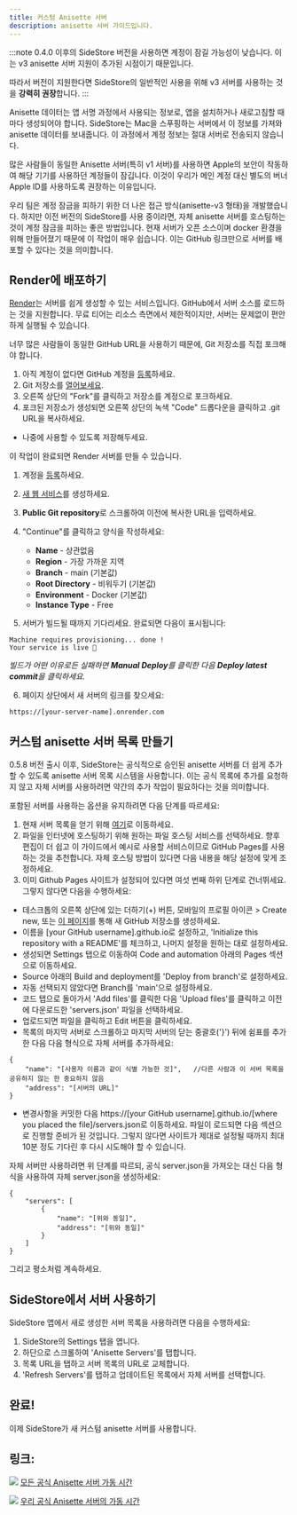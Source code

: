 ```yaml
---
title: 커스텀 Anisette 서버
description: anisette 서버 가이드입니다.
---
```


:::note
0.4.0 이후의 SideStore 버전을 사용하면 계정이 잠길 가능성이 낮습니다. 이는 v3 anisette 서버 지원이 추가된 시점이기 때문입니다.

따라서 버전이 지원한다면 SideStore의 일반적인 사용을 위해 v3 서버를 사용하는 것을 **강력히 권장**합니다.
:::

Anisette 데이터는 앱 서명 과정에서 사용되는 정보로, 앱을 설치하거나 새로고침할 때마다 생성되어야 합니다. SideStore는 Mac을 스푸핑하는 서버에서 이 정보를 가져와 anisette 데이터를 보내줍니다. 이 과정에서 계정 정보는 절대 서버로 전송되지 않습니다.

많은 사람들이 동일한 Anisette 서버(특히 v1 서버)를 사용하면 Apple의 보안이 작동하여 해당 기기를 사용하던 계정들이 잠깁니다. 이것이 우리가 메인 계정 대신 별도의 버너 Apple ID를 사용하도록 권장하는 이유입니다.

우리 팀은 계정 잠금을 피하기 위한 더 나은 접근 방식(anisette-v3 형태)을 개발했습니다. 하지만 이전 버전의 SideStore를 사용 중이라면, 자체 anisette 서버를 호스팅하는 것이 계정 잠금을 피하는 좋은 방법입니다. 현재 서버가 오픈 소스이며 docker 환경을 위해 만들어졌기 때문에 이 작업이 매우 쉽습니다. 이는 GitHub 링크만으로 서버를 배포할 수 있다는 것을 의미합니다.

## Render에 배포하기

[Render](https://render.com/)는 서버를 쉽게 생성할 수 있는 서비스입니다. GitHub에서 서버 소스를 로드하는 것을 지원합니다. 무료 티어는 리소스 측면에서 제한적이지만, 서버는 문제없이 편안하게 실행될 수 있습니다.

너무 많은 사람들이 동일한 GitHub URL을 사용하기 때문에, Git 저장소를 직접 포크해야 합니다.

1. 아직 계정이 없다면 GitHub 계정을 [등록](https://github.com/signup)하세요.
2. Git 저장소를 [열어보세요](https://github.com/Dadoum/anisette-v3-server).
3. 오른쪽 상단의 "Fork"를 클릭하고 저장소를 계정으로 포크하세요.
4. 포크된 저장소가 생성되면 오른쪽 상단의 녹색 "Code" 드롭다운을 클릭하고 .git URL을 복사하세요.

* 나중에 사용할 수 있도록 저장해두세요.

이 작업이 완료되면 Render 서버를 만들 수 있습니다.

1. 계정을 [등록](https://dashboard.render.com/register/)하세요.
2. [새 웹 서비스](https://dashboard.render.com/select-repo?type=web)를 생성하세요.
3. **Public Git repository**로 스크롤하여 이전에 복사한 URL을 입력하세요.
4. "Continue"를 클릭하고 양식을 작성하세요:
    * **Name** - 상관없음
    * **Region** - 가장 가까운 지역
    * **Branch** - main (기본값)
    * **Root Directory** - 비워두기 (기본값)
    * **Environment** - Docker (기본값)
    * **Instance Type** - Free

5. 서버가 빌드될 때까지 기다리세요. 완료되면 다음이 표시됩니다:

```
Machine requires provisioning... done !
Your service is live 🎉
```

*빌드가 어떤 이유로든 실패하면 **Manual Deploy**를 클릭한 다음 **Deploy latest commit**을 클릭하세요.*

6. 페이지 상단에서 새 서버의 링크를 찾으세요:

```
https://[your-server-name].onrender.com
```

## 커스텀 anisette 서버 목록 만들기

0.5.8 버전 출시 이후, SideStore는 공식적으로 승인된 anisette 서버를 더 쉽게 추가할 수 있도록 anisette 서버 목록 시스템을 사용합니다. 이는 공식 목록에 추가를 요청하지 않고 자체 서버를 사용하려면 약간의 추가 작업이 필요하다는 것을 의미합니다.

포함된 서버를 사용하는 옵션을 유지하려면 다음 단계를 따르세요:
1. 현재 서버 목록을 얻기 위해 [여기](https://servers.sidestore.io/servers.json)로 이동하세요.
2. 파일을 인터넷에 호스팅하기 위해 원하는 파일 호스팅 서비스를 선택하세요. 향후 편집이 더 쉽고 이 가이드에서 예시로 사용할 서비스이므로 GitHub Pages를 사용하는 것을 추천합니다. 자체 호스팅 방법이 있다면 다음 내용을 해당 설정에 맞게 조정하세요.
3. 이미 Github Pages 사이트가 설정되어 있다면 여섯 번째 하위 단계로 건너뛰세요. 그렇지 않다면 다음을 수행하세요:
* 데스크톱의 오른쪽 상단에 있는 더하기(+) 버튼, 모바일의 프로필 아이콘 > Create new, 또는 [이 페이지](https://github.com/new)를 통해 새 GitHub 저장소를 생성하세요.
* 이름을 [your GitHub username].github.io로 설정하고, 'Initialize this repository with a README'를 체크하고, 나머지 설정을 원하는 대로 설정하세요.
* 생성되면 Settings 탭으로 이동하여 Code and automation 아래의 Pages 섹션으로 이동하세요.
* Source 아래의 Build and deployment를 'Deploy from branch'로 설정하세요.
* 자동 선택되지 않았다면 Branch를 'main'으로 설정하세요.
* 코드 탭으로 돌아가서 'Add files'를 클릭한 다음 'Upload files'를 클릭하고 이전에 다운로드한 'servers.json' 파일을 선택하세요.
* 업로드되면 파일을 클릭하고 Edit 버튼을 클릭하세요.
* 목록의 마지막 서버로 스크롤하고 마지막 서버의 닫는 중괄호('}') 뒤에 쉼표를 추가한 다음 다음 형식으로 자체 서버를 추가하세요:
```
{
    "name": "[사용자 이름과 같이 식별 가능한 것]",   //다른 사람과 이 서버 목록을 공유하지 않는 한 중요하지 않음
    "address": "[서버의 URL]"
}
```
* 변경사항을 커밋한 다음 https://[your GitHub username].github.io/[where you placed the file]/servers.json로 이동하세요. 파일이 로드되면 다음 섹션으로 진행할 준비가 된 것입니다. 그렇지 않다면 사이트가 제대로 설정될 때까지 최대 10분 정도 기다린 후 다시 시도해야 할 수 있습니다.

자체 서버만 사용하려면 위 단계를 따르되, 공식 server.json을 가져오는 대신 다음 형식을 사용하여 자체 server.json을 생성하세요:
```
{
    "servers": [
        {
            "name": "[위와 동일]",
            "address": "[위와 동일]"
        }
    ]
}
```
그리고 평소처럼 계속하세요.

## SideStore에서 서버 사용하기

SideStore 앱에서 새로 생성한 서버 목록을 사용하려면 다음을 수행하세요:

1. SideStore의 Settings 탭을 엽니다.
2. 하단으로 스크롤하여 'Anisette Servers'를 탭합니다.
3. 목록 URL을 탭하고 서버 목록의 URL로 교체합니다.
4. 'Refresh Servers'를 탭하고 업데이트된 목록에서 자체 서버를 선택합니다.

## 완료!

이제 SideStore가 새 커스텀 anisette 서버를 사용합니다.


## 링크:
[<img src="https://uptime.sidestore.io/api/badge/4/uptime/48" />](https://uptime.sidestore.io/status/all)
[모든 공식 Anisette 서버 가동 시간](https://uptime.sidestore.io/status/all)

[<img src="https://uptime.sidestore.io/api/badge/1/uptime/48" />](https://uptime.sidestore.io/status/ss)
[우리 공식 Anisette 서버의 가동 시간](https://uptime.sidestore.io/status/ss)
